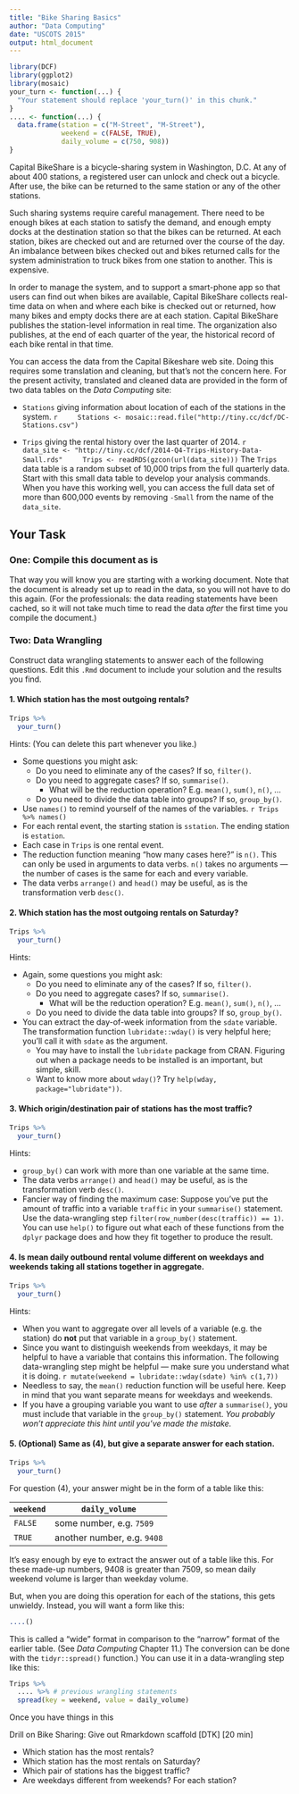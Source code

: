 ```yaml
---
title: "Bike Sharing Basics"
author: "Data Computing"
date: "USCOTS 2015"
output: html_document
---
```


```r
library(DCF)
library(ggplot2)
library(mosaic)
your_turn <- function(...) {
  "Your statement should replace 'your_turn()' in this chunk."
}
.... <- function(...) {
  data.frame(station = c("M-Street", "M-Street"), 
             weekend = c(FALSE, TRUE), 
             daily_volume = c(750, 908))
}
```

Capital BikeShare is a bicycle-sharing system in Washington, D.C.  At any of about 400 stations, a registered user can unlock and check out a bicycle.  After use, the bike can be returned to the same station or any of the other stations.

Such sharing systems require careful management.  There need to be enough bikes at each station to satisfy the demand, and enough empty docks at the destination station so that the bikes can be returned.  At each station, bikes are checked out and are returned over the course of the day.  An imbalance between bikes checked out and bikes returned calls for the system administration to truck bikes from one station to another.  This is expensive.

In order to manage the system, and to support a smart-phone app so that users can find out when bikes are available, Capital BikeShare collects real-time data on when and where each bike is checked out or returned, how many bikes and empty docks there are at each station. Capital BikeShare publishes the station-level information in real time.  The organization also publishes, at the end of each quarter of the year, the historical record of each bike rental in that time.

You can access the data from the Capital Bikeshare web site. Doing this requires some translation and cleaning, but that's not the concern here. For the present activity, translated and cleaned data are provided in the form of two data tables on the *Data Computing* site: 

* `Stations` giving information about location of each of the stations in the system.
    ```r
    Stations <- mosaic::read.file("http://tiny.cc/dcf/DC-Stations.csv")
    ```

* `Trips` giving the rental history over the last quarter of 2014.
    ```r
    data_site <- "http://tiny.cc/dcf/2014-Q4-Trips-History-Data-Small.rds"
    Trips <- readRDS(gzcon(url(data_site)))
    ```
    The `Trips` data table is a random subset of 10,000 trips from the full quarterly data.  Start with this small data table to develop your analysis commands.  When you have this working well, you can access the full data set of more than 600,000 events by removing `-Small` from the name of the `data_site`.
    
## Your Task

### One: Compile this document as is

That way you will know you are starting with a working document.  Note that the document is already set up to read in the data, so you will not have to do this again.  (For the professionals: the data reading statements have been cached, so it will not take much time to read the data *after* the first time you compile the document.)

### Two: Data Wrangling

Construct data wrangling statements to answer each of the following questions.  Edit this `.Rmd` document to include your solution and the results you find.

#### **1.** Which station has the most outgoing rentals?

```r
Trips %>%
  your_turn()
```

Hints: (You can delete this part whenever you like.)

* Some questions you might ask:
    * Do you need to eliminate any of the cases? If so, `filter()`.
    * Do you need to aggregate cases? If so, `summarise()`.
        * What will be the reduction operation? E.g. `mean()`, `sum()`, `n()`, ...
    * Do you need to divide the data table into groups?  If so, `group_by()`.
* Use `names()` to remind yourself of the names of the variables.
    ```r
Trips %>% names()
```
* For each rental event, the starting station is `sstation`. The ending station is `estation`.
* Each case in `Trips` is one rental event.
* The reduction function meaning "how many cases here?" is `n()`.  This can only be used in arguments to data verbs. `n()` takes no arguments --- the number of cases is the same for each and every variable.
* The data verbs `arrange()` and `head()` may be useful, as is the transformation verb `desc()`.

#### **2.** Which station has the most outgoing rentals on Saturday?

```r
Trips %>% 
  your_turn()
```

Hints:

* Again, some questions you might ask:
    * Do you need to eliminate any of the cases? If so, `filter()`.
    * Do you need to aggregate cases? If so, `summarise()`.
        * What will be the reduction operation? E.g. `mean()`, `sum()`, `n()`, ...
    * Do you need to divide the data table into groups?  If so, `group_by()`.

* You can extract the day-of-week information from the `sdate` variable.  The transformation function `lubridate::wday()` is very helpful here; you'll call it with `sdate` as the argument.
    * You may have to install the `lubridate` package from CRAN.  Figuring out when a package needs to be installed is an important, but simple, skill. 
    * Want to know more about `wday()`?  Try `help(wday, package="lubridate"))`.

#### **3.** Which origin/destination pair of stations has the most traffic?

```r
Trips %>% 
  your_turn()
```

Hints:

* `group_by()` can work with more than one variable at the same time.
* The data verbs `arrange()` and `head()` may be useful, as is the transformation verb `desc()`.
* Fancier way of finding the maximum case: Suppose you've put the amount of traffic into a variable `traffic` in your `summarise()` statement.  Use the data-wrangling step `filter(row_number(desc(traffic)) == 1)`. You can use `help()` to figure out what each of these functions from the `dplyr` package does and how they fit together to produce the result.

#### **4.** Is mean daily outbound rental volume different on weekdays and weekends taking all stations together in aggregate. 

```r
Trips %>% 
  your_turn()
```

Hints:

* When you want to aggregate over all levels of a variable (e.g. the station) do **not** put that variable in a `group_by()` statement.
* Since you want to distinguish weekends from weekdays, it may be helpful to have a variable that contains this information.  The following data-wrangling step might be helpful --- make sure you understand what it is doing.
    ```r
mutate(weekend = lubridate::wday(sdate) %in% c(1,7)) 
```
* Needless to say, the `mean()` reduction function will be useful here. Keep in mind that you want separate means for weekdays and weekends.
* If you have a grouping variable you want to use *after* a `summarise()`, you must include that variable in the `group_by()` statement. *You probably won't appreciate this hint until you've made the mistake.*
    
#### **5.** (Optional) Same as (4), but give a separate answer for each station.

```r
Trips %>% 
  your_turn()
```

For question (4), your answer might be in the form of a table like this:

`weekend` | `daily_volume`
----------|--------------
`FALSE`   | some number, e.g. `7509`
`TRUE`    | another number, e.g. `9408`

It's easy enough by eye to extract the answer out of a table like this.  For these made-up numbers, 9408 is greater than 7509, so mean daily weekend volume is larger than weekday volume.

But, when you are doing this operation for each of the stations, this gets unwieldy.  Instead, you will want a form like this:

```r
....()
```

This is called a "wide" format in comparison to the "narrow" format of the earlier table.  (See *Data Computing* Chapter 11.)  The conversion can be done with the `tidyr::spread()` function.) You can use it in a data-wrangling step like this:

```r
Trips %>%
  .... %>% # previous wrangling statements
  spread(key = weekend, value = daily_volume)
```

Once you have things in this

Drill on Bike Sharing: Give out Rmarkdown scaffold [DTK] [20 min]

* Which station has the most rentals?
* Which station has the most rentals on Saturday?
* Which pair of stations has the biggest traffic?
* Are weekdays different from weekends?  For each station?
